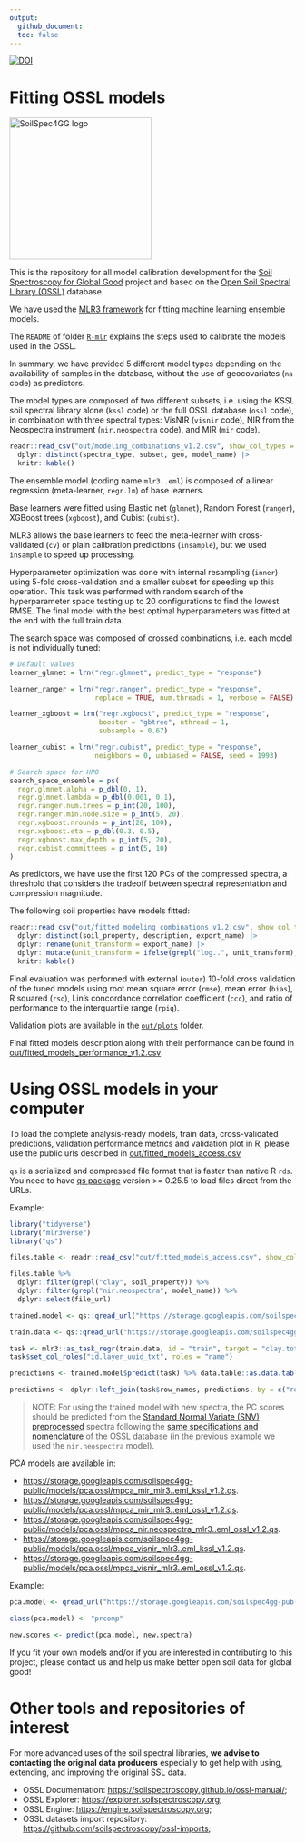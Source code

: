 ```yaml
---
output:
  github_document:
  toc: false
---
```


[![DOI](https://zenodo.org/badge/doi/10.5281/zenodo.5759693.svg)](https://doi.org/10.5281/zenodo.5759693)

# Fitting OSSL models

[<img src="./img/soilspec4gg-logo_fc.png" alt="SoilSpec4GG logo" width="250"/>](https://soilspectroscopy.org/)

This is the repository for all model calibration development for the [Soil Spectroscopy for Global
Good](https://soilspectroscopy.org) project and based on the [Open Soil Spectral Library (OSSL)](https://soilspectroscopy.github.io/ossl-manual/) database.

We have used the [MLR3 framework](https://mlr3book.mlr-org.com/) for fitting machine learning ensemble models.

The `README` of folder [`R-mlr`](R-mlr/README.md) explains the steps used to calibrate the models used in the OSSL.

In summary, we have provided 5 different model types depending on the availability of samples in the database, without the use of geocovariates (`na` code) as predictors.

The model types are composed of two different subsets, i.e. using the KSSL soil spectral library alone (`kssl` code) or the full OSSL database (`ossl` code), in combination with three spectral types: VisNIR (`visnir` code), NIR from the Neospectra instrument (`nir.neospectra` code), and MIR (`mir` code).

```r
readr::read_csv("out/modeling_combinations_v1.2.csv", show_col_types = FALSE) |>
  dplyr::distinct(spectra_type, subset, geo, model_name) |>
  knitr::kable()
```

The ensemble model (coding name `mlr3..eml`) is composed of a linear regression (meta-learner, `regr.lm`) of base learners.

Base learners were fitted using Elastic net (`glmnet`), Random Forest (`ranger`), XGBoost trees (`xgboost`), and Cubist (`cubist`).

MLR3 allows the base learners to feed the meta-learner with cross-validated (`cv`) or plain calibration predictions (`insample`), but we used `insample` to speed up processing.

Hyperparameter optimization was done with internal resampling (`inner`) using 5-fold cross-validation and a smaller subset for speeding up this operation. This task was performed with random search of the hyperparameter space testing up to 20 configurations to find the lowest RMSE. The final model with the best optimal hyperparameters was fitted at the end with the full train data.

The search space was composed of crossed combinations, i.e. each model is not individually tuned:

```r
# Default values
learner_glmnet = lrn("regr.glmnet", predict_type = "response")

learner_ranger = lrn("regr.ranger", predict_type = "response",
                     replace = TRUE, num.threads = 1, verbose = FALSE)

learner_xgboost = lrn("regr.xgboost", predict_type = "response",
                      booster = "gbtree", nthread = 1,
                      subsample = 0.67)

learner_cubist = lrn("regr.cubist", predict_type = "response",
                     neighbors = 0, unbiased = FALSE, seed = 1993)

# Search space for HPO
search_space_ensemble = ps(
  regr.glmnet.alpha = p_dbl(0, 1),
  regr.glmnet.lambda = p_dbl(0.001, 0.1),
  regr.ranger.num.trees = p_int(20, 100),
  regr.ranger.min.node.size = p_int(5, 20),
  regr.xgboost.nrounds = p_int(20, 100),
  regr.xgboost.eta = p_dbl(0.3, 0.5),
  regr.xgboost.max_depth = p_int(5, 20),
  regr.cubist.committees = p_int(5, 10)
)
```

As predictors, we have use the first 120 PCs of the compressed spectra, a threshold that considers the tradeoff between spectral representation and compression magnitude.

The following soil properties have models fitted:
```r
readr::read_csv("out/fitted_modeling_combinations_v1.2.csv", show_col_types = FALSE) |>
  dplyr::distinct(soil_property, description, export_name) |>
  dplyr::rename(unit_transform = export_name) |>
  dplyr::mutate(unit_transform = ifelse(grepl("log..", unit_transform), "log1p", "original")) |>
  knitr::kable()
```

Final evaluation was performed with external (`outer`) 10-fold cross validation of the tuned models using root mean square error (`rmse`), mean error (`bias`), R squared (`rsq`), Lin's concordance correlation coefficient (`ccc`), and ratio of performance to the interquartile range (`rpiq`).

Validation plots are available in the [`out/plots`](out/plots) folder.

Final fitted models description along with their performance can be found in
[out/fitted_models_performance_v1.2.csv](out/fitted_models_performance_v1.2.csv)

# Using OSSL models in your computer

To load the complete analysis-ready models, train data, cross-validated predictions, validation performance metrics and validation plot in R, please use the public urls described in [out/fitted_models_access.csv](out/fitted_models_access.csv)

`qs` is a serialized and compressed file format that is faster than native R `rds`. You need to have [qs package](https://github.com/traversc/qs) version >= 0.25.5 to load files direct from the URLs.

Example:
```r
library("tidyverse")
library("mlr3verse")
library("qs")

files.table <- readr::read_csv("out/fitted_models_access.csv", show_col_types = F)

files.table %>%
  dplyr::filter(grepl("clay", soil_property)) %>%
  dplyr::filter(grepl("nir.neospectra", model_name)) %>%
  dplyr::select(file_url)

trained.model <- qs::qread_url("https://storage.googleapis.com/soilspec4gg-public/models/clay.tot_usda.a334_w.pct/model_nir.neospectra_mlr3..eml_ossl_na_v1.2.qs")

train.data <- qs::qread_url("https://storage.googleapis.com/soilspec4gg-public/models/clay.tot_usda.a334_w.pct/task_nir.neospectra_mlr3..eml_ossl_na_v1.2.qs")

task <- mlr3::as_task_regr(train.data, id = "train", target = "clay.tot_usda.a334_w.pct", type = "regression")
task$set_col_roles("id.layer_uuid_txt", roles = "name")

predictions <- trained.model$predict(task) %>% data.table::as.data.table()

predictions <- dplyr::left_join(task$row_names, predictions, by = c("row_id" = "row_ids"))
```

> NOTE: For using the trained model with new spectra, the PC scores should be predicted from the [Standard Normal Variate (SNV) preprocessed](https://cran.r-project.org/web/packages/prospectr/vignettes/prospectr.html#scatter-and-baseline-corrections) spectra following the [same specifications and nomenclature](https://soilspectroscopy.github.io/ossl-manual/neospectra-database.html#database-description) of the OSSL database (in the previous example we used the `nir.neospectra` model).  

PCA models are available in:

- <https://storage.googleapis.com/soilspec4gg-public/models/pca.ossl/mpca_mir_mlr3..eml_kssl_v1.2.qs>.  
- <https://storage.googleapis.com/soilspec4gg-public/models/pca.ossl/mpca_mir_mlr3..eml_ossl_v1.2.qs>.  
- <https://storage.googleapis.com/soilspec4gg-public/models/pca.ossl/mpca_nir.neospectra_mlr3..eml_ossl_v1.2.qs>.  
- <https://storage.googleapis.com/soilspec4gg-public/models/pca.ossl/mpca_visnir_mlr3..eml_kssl_v1.2.qs>.  
- <https://storage.googleapis.com/soilspec4gg-public/models/pca.ossl/mpca_visnir_mlr3..eml_ossl_v1.2.qs>.  

Example:
```r
pca.model <- qread_url("https://storage.googleapis.com/soilspec4gg-public/models/pca.ossl/mpca_nir.neospectra_mlr3..eml_ossl_v1.2.qs")

class(pca.model) <- "prcomp"

new.scores <- predict(pca.model, new.spectra)
```

If you fit your own models and/or if you are interested in contributing to this project, please contact us and help us make better open soil data for global good!


# Other tools and repositories of interest

For more advanced uses of the soil spectral libraries, **we advise to contacting the original data producers** especially to get help with using, extending, and improving the original SSL data.

- OSSL Documentation: <https://soilspectroscopy.github.io/ossl-manual/>;
- OSSL Explorer: <https://explorer.soilspectroscopy.org>;
- OSSL Engine: <https://engine.soilspectroscopy.org>;
- OSSL datasets import repository: <https://github.com/soilspectroscopy/ossl-imports>;
